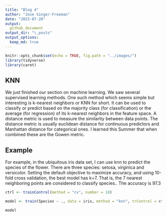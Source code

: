 ```yaml
---
title: "Blog 4"
author: "Jose Singer-Freeman"
date: "2023-07-20"
output: 
  github_document
output_dir: "\_posts"
output_options:
  keep_md: true
---
```


```r
knitr::opts_chunk$set(echo = TRUE, fig.path = "../images/")
library(tidyverse)
library(caret)
```
##  KNN

We just finished our section on machine learning.  We saw several supervised learning methods.  One such method which seems simple but interesting is k-nearest neighbors or KNN for short. It can be used to classify or predict  based on the majority class (for classification) or the average (for regression) of its k-nearest neighbors in the feature space. A distance metric is used to measure the similarity between data points. The distance metric is usually euclidean distance for continuous predictors and Manhattan distance for categorical ones.  I learned this Summer that when combined these are  the Gowen metric.


## Example
For example, in the ubiquitous iris data set, I can use knn to predict the species of the flower.  There are three species:  setosa, virginica and versicolor.  Setting the default objective  to maximize accuracy, and using 10-fold cross validation, the best model has k=7.  That is, the 7 nearest neighboring points are considered to classify  species..  The accuracy is 97.3


```r

ctrl <- trainControl(method = "cv", number = 10)

model <- train(Species ~ ., data = iris, method = "knn", trControl = ctrl)

model

```

